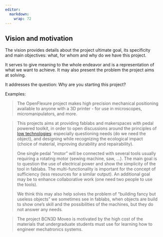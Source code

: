 ```yaml
---
editor: 
  markdown: 
    wrap: 72
---
```


## Vision and motivation {#sec-vision-and-motivation}

The vision provides details about the project ultimate goal, its
specificity and main objectives: what, for whom and why do we have this
project.

It serves to give meaning to the whole endeavor and is a representation
of what we want to achieve. It may also present the problem the project
aims at solving.

It addresses the question: Why are you starting this project?

Examples:

> The OpenFlexure project makes high precision mechanical positioning
> available to anyone with a 3D printer - for use in microscopes,
> micromanipulators, and more.

> This projects aims at providing fablabs and makerspaces with pedal
> powered toolkit, in order to open discussions around the principles of
> [low technologies](https://en.wikipedia.org/wiki/Low_technology):
> especially questioning needs (do we need the object), and designing
> while recognizing the ecological impact (choice of material, improving
> durability and repairability).
>
> One single pedal "motor" will be connected with several tools usually
> requiring a rotating motor (sewing machine, saw, ...). The main goal
> is to question the use of electrical power and show the simplicity of
> the tool in fablabs. The multi-functionality is important for the
> concept of sufficiency (less resources for a similar output). An
> additional goal may be to enhance collaborative work (one need two
> people to use the tools).
>
> We think this may also help solves the problem of "building fancy but
> useless objects" we sometimes see in fablabs, when objects are build
> to show one's skill and the possibilities of the machines, but they do
> not answer any needs.

> The project BCN3D Moveo is motivated by the high cost of the materials
> that undergraduate students must use for learning how to engineer
> mechatronics systems.

